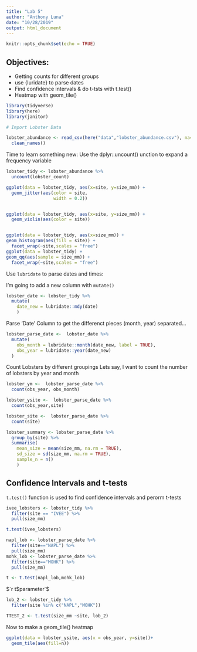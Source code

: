 ```yaml
---
title: "Lab 5"
author: "Anthony Luna"
date: "10/28/2019"
output: html_document
---
```


```r
knitr::opts_chunk$set(echo = TRUE)
```

## Objectives:

 - Getting counts for different groups
 - use {luridate} to parse dates
 - Find confidence intervals & do t-tsts with t.test()
 - Heatmap with geom_tile()
 
 
```r
library(tidyverse)
library(here)
library(janitor)
```

```r
# Import Lobster Data

lobster_abundance <- read_csv(here("data","lobster_abundance.csv"), na="-99999") %>% 
  clean_names()


```

Time to learn something new: Use the dplyr::uncount() unction to expand a frequency variable

```r
lobster_tidy <- lobster_abundance %>% 
  uncount(lobster_count)
```

```r
ggplot(data = lobster_tidy, aes(x=site, y=size_mm)) +
  geom_jitter(aes(color = site,
                  width = 0.2))


ggplot(data = lobster_tidy, aes(x=site, y=size_mm)) +
  geom_violin(aes(color = site))


ggplot(data = lobster_tidy, aes(x=size_mm)) +
geom_histogram(aes(fill = site)) +
  facet_wrap(~site,scales = "free")
ggplot(data = lobster_tidy) +
geom_qq(aes(sample = size_mm)) +
  facet_wrap(~site,scales = "free")
```

Use `lubridate` to parse dates and times:

I'm going to add a new column with `mutate()`

```r
lobster_date <- lobster_tidy %>% 
  mutate(
    date_new = lubridate::mdy(date)
    )
```

Parse 'Date' Column to get the differenct pieces (month, year) separated...

```r
lobster_parse_date <-  lobster_date %>% 
  mutate(
    obs_month = lubridate::month(date_new, label = TRUE),
    obs_year = lubridate::year(date_new)
  )
```

Count Lobsters by different groupings
Lets say, I want to count the number of lobsters by year and month
```r
lobster_ym <-  lobster_parse_date %>% 
  count(obs_year, obs_month)

lobster_ysite <-  lobster_parse_date %>% 
  count(obs_year,site)

lobster_site <-  lobster_parse_date %>% 
  count(site)

lobster_summary <- lobster_parse_date %>% 
  group_by(site) %>% 
  summarise(
    mean_size = mean(size_mm, na.rm = TRUE),
    sd_size = sd(size_mm, na.rm = TRUE),
    sample_n = n()
    )
```

## Confidence Intervals and t-tests

`t.test()` function is used to find confidence intervals and perorm t-tests

```r
ivee_lobsters <- lobster_tidy %>% 
  filter(site == "IVEE") %>% 
  pull(size_mm)

t.test(ivee_lobsters)
```

```r
napl_lob <- lobster_parse_date %>% 
  filter(site=="NAPL") %>% 
  pull(size_mm)
mohk_lob <- lobster_parse_date %>% 
  filter(site=="MOHK") %>% 
  pull(size_mm)

t <- t.test(napl_lob,mohk_lob)
```

$`r t$parameter`$


```r
lob_2 <- lobster_tidy %>% 
  filter(site %in% c("NAPL","MOHK"))

TTEST_2 <- t.test(size_mm ~site, lob_2)

```


Now to make a geom_tile() heatmap

```r
ggplot(data = lobster_ysite, aes(x = obs_year, y=site))+
  geom_tile(aes(fill=n))
```


